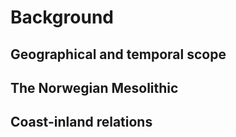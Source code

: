 # Background

## Geographical and temporal scope

## The Norwegian Mesolithic

## Coast-inland relations